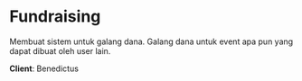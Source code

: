 # Fundraising 

Membuat sistem untuk galang dana. Galang dana untuk event apa pun yang dapat dibuat oleh user lain.

**Client**: Benedictus 